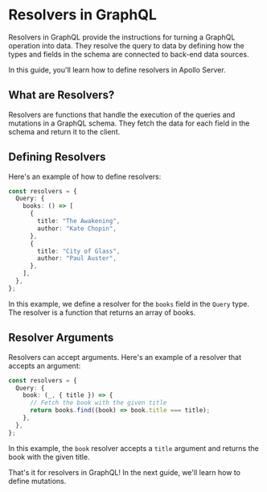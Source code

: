 # Resolvers in GraphQL

Resolvers in GraphQL provide the instructions for turning a GraphQL operation into data. They resolve the query to data by defining how the types and fields in the schema are connected to back-end data sources.

In this guide, you'll learn how to define resolvers in Apollo Server.

## What are Resolvers?

Resolvers are functions that handle the execution of the queries and mutations in a GraphQL schema. They fetch the data for each field in the schema and return it to the client.

## Defining Resolvers

Here's an example of how to define resolvers:

```typescript
const resolvers = {
  Query: {
    books: () => [
      {
        title: "The Awakening",
        author: "Kate Chopin",
      },
      {
        title: "City of Glass",
        author: "Paul Auster",
      },
    ],
  },
};
```

In this example, we define a resolver for the `books` field in the `Query` type. The resolver is a function that returns an array of books.

## Resolver Arguments

Resolvers can accept arguments. Here's an example of a resolver that accepts an argument:

```typescript
const resolvers = {
  Query: {
    book: (_, { title }) => {
      // Fetch the book with the given title
      return books.find((book) => book.title === title);
    },
  },
};
```

In this example, the `book` resolver accepts a `title` argument and returns the book with the given title.

That's it for resolvers in GraphQL! In the next guide, we'll learn how to define mutations.
